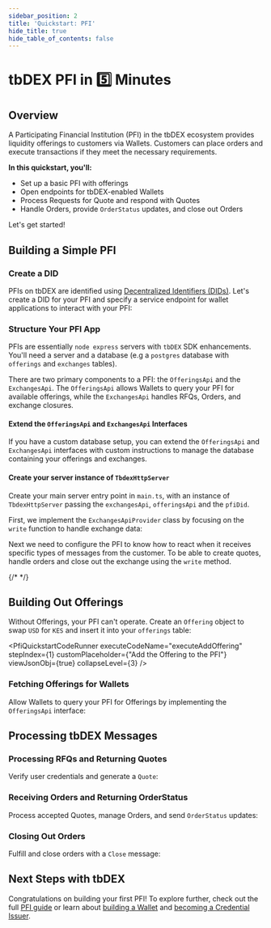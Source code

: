 ```yaml
---
sidebar_position: 2
title: 'Quickstart: PFI'
hide_title: true
hide_table_of_contents: false
---
```



<QuickstartExecutionProvider>

# tbDEX PFI in 5️⃣ Minutes

## Overview

A Participating Financial Institution (PFI) in the tbDEX ecosystem provides liquidity offerings to customers via Wallets. Customers can place orders and execute transactions if they meet the necessary requirements.

**In this quickstart, you'll:**

- Set up a basic PFI with offerings
- Open endpoints for tbDEX-enabled Wallets
- Process Requests for Quote and respond with Quotes
- Handle Orders, provide `OrderStatus` updates, and close out Orders

Let's get started!

## Building a Simple PFI

### Create a DID

PFIs on tbDEX are identified using [Decentralized Identifiers (DIDs)](/docs/web5/decentralized-identifiers/what-are-dids). Let's create a DID for your PFI and specify a service endpoint for wallet applications to interact with your PFI:

<CodeSnippet snippetName="pfiOverviewCreateDid" />
<PfiQuickstartCodeRunner executeCodeName="executeDidCreate" stepIndex={0} customPlaceholder={"See PFI DID"} />

### Structure Your PFI App

PFIs are essentially `node express` servers with `tbDEX` SDK enhancements. You'll need a server and a database (e.g a `postgres` database with `offerings` and `exchanges` tables).

There are two primary components to a PFI: the `OfferingsApi` and the `ExchangesApi`. The `OfferingsApi` allows Wallets to query your PFI for available offerings, while the `ExchangesApi` handles RFQs, Orders, and exchange closures.

#### Extend the `OfferingsApi` and `ExchangesApi` Interfaces
If you have a custom database setup, you can extend the `OfferingsApi` and `ExchangesApi` interfaces with custom instructions to manage the database containing your offerings and exchanges.

#### Create your server instance of `TbdexHttpServer`
Create your main server entry point in `main.ts`, with an instance of `TbdexHttpServer` passing the `exchangesApi`, `offeringsApi` and the `pfiDid`.

<CodeSnippet snippetName="pfiOverviewConfigJs" title="main.ts" />

First, we implement the `ExchangesApiProvider` class by focusing on the `write` function to handle exchange data:

<CodeSnippet snippetName="pfiOverviewWriteJs" title="exchangesApiProvider.ts" />

Next we need to configure the PFI to know how to react when it receives specific types of messages from the customer. To be able to create quotes, handle orders and close out the exchange using the `write` method.

<CodeSnippet snippetName="pfiOverviewServerRoutesJs" title="main.ts" />
{/* <PfiQuickstartCodeRunner executeCodeName="executePingServer" stepIndex={1} customPlaceholder={"Ping the PFI"} /> */}



## Building Out Offerings

Without Offerings, your PFI can't operate. Create an `Offering` object to swap `USD` for `KES` and insert it into your `offerings` table:

<CodeSnippet snippetName="pfiCreateQuickstartOfferingJs" title="offeringsApiProvider.ts" />

<PfiQuickstartCodeRunner executeCodeName="executeAddOffering" stepIndex={1} customPlaceholder={"Add the Offering to the PFI"} viewJsonObj={true} collapseLevel={3} />

### Fetching Offerings for Wallets

Allow Wallets to query your PFI for Offerings by implementing the `OfferingsApi` interface:

<CodeSnippet snippetName="pfiOverviewReadOfferingsJs" title="offeringsApiProvider.ts" />
<PfiQuickstartCodeRunner executeCodeName="executeGetOfferings" stepIndex={2} customPlaceholder={"Fetch offerings from the PFI Endpoint"} viewJsonObj={true} collapseLevel={3} />

## Processing tbDEX Messages

### Processing RFQs and Returning Quotes

Verify user credentials and generate a `Quote`:

<CodeSnippet snippetName="pfiCreateQuoteJs" title="exchangeApiProvider.ts" />
<PfiQuickstartCodeRunner executeCodeName="executeGetQuote" stepIndex={3} customPlaceholder={"See the Quote"} viewJsonObj={true} collapseLevel={1} />

### Receiving Orders and Returning OrderStatus

Process accepted Quotes, manage Orders, and send `OrderStatus` updates:

<CodeSnippet snippetName="pfiOrderStatusJs" title="exchangeApiProvider.ts" />
<PfiQuickstartCodeRunner executeCodeName="executeGetOrderStatus" stepIndex={4} customPlaceholder={"See the OrderStatus"} viewJsonObj={true} collapseLevel={1} />

### Closing Out Orders

Fulfill and close orders with a `Close` message:

<CodeSnippet snippetName="pfiCloseOrderJs" title="exchangeApiProvider.ts" />
<PfiQuickstartCodeRunner executeCodeName="executeGetClose" stepIndex={5} customPlaceholder={"See the Close Message"} viewJsonObj={true} collapseLevel={1} />

## Next Steps with tbDEX

Congratulations on building your first PFI! To explore further, check out the full [PFI guide](/docs/tbdex/pfi/overview) or learn about [building a Wallet](/docs/tbdex/wallet/overview) and [becoming a Credential Issuer](/docs/tbdex/issuer/overview).


</QuickstartExecutionProvider>
